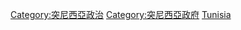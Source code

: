 {{Commonscat|International relations of Tunisia}}

[[Category:突尼西亞政治|Category:突尼西亞政治]]
[[Category:突尼西亞政府|Category:突尼西亞政府]]
[[Category:非洲各国外交|Tunisia]]